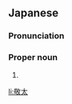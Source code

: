 ==Japanese==
{{ja-kanjitab|けい|た}}

===Pronunciation===
{{ja-pron|けいた}}

===Proper noun===
{{ja-pos|proper|けいた}}

# {{given name|male|lang=ja|sort=けいた}}

[[li:敬太]]